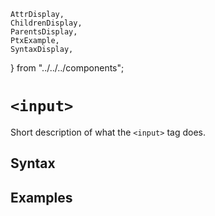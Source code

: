     AttrDisplay,
    ChildrenDisplay,
    ParentsDisplay,
    PtxExample,
    SyntaxDisplay,
} from "../../../components";

# `<input>`

Short description of what the `<input>` tag does.

## Syntax

<SyntaxDisplay name="input" />

## Examples

    
